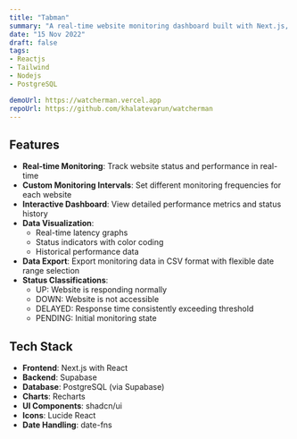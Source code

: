 ```yaml
---
title: "Tabman"
summary: "A real-time website monitoring dashboard built with Next.js, NodeJS and Supabase. Track uptime, latency, and performance metrics for multiple websites with customizable monitoring intervals and data visualization."
date: "15 Nov 2022"
draft: false
tags:
- Reactjs
- Tailwind
- Nodejs
- PostgreSQL

demoUrl: https://watcherman.vercel.app
repoUrl: https://github.com/khalatevarun/watcherman
---
```


## Features

- **Real-time Monitoring**: Track website status and performance in real-time
- **Custom Monitoring Intervals**: Set different monitoring frequencies for each website
- **Interactive Dashboard**: View detailed performance metrics and status history
- **Data Visualization**: 
  - Real-time latency graphs
  - Status indicators with color coding
  - Historical performance data
- **Data Export**: Export monitoring data in CSV format with flexible date range selection
- **Status Classifications**:
  - UP: Website is responding normally
  - DOWN: Website is not accessible
  - DELAYED: Response time consistently exceeding threshold
  - PENDING: Initial monitoring state

## Tech Stack

- **Frontend**: Next.js with React
- **Backend**: Supabase
- **Database**: PostgreSQL (via Supabase)
- **Charts**: Recharts
- **UI Components**: shadcn/ui
- **Icons**: Lucide React
- **Date Handling**: date-fns

